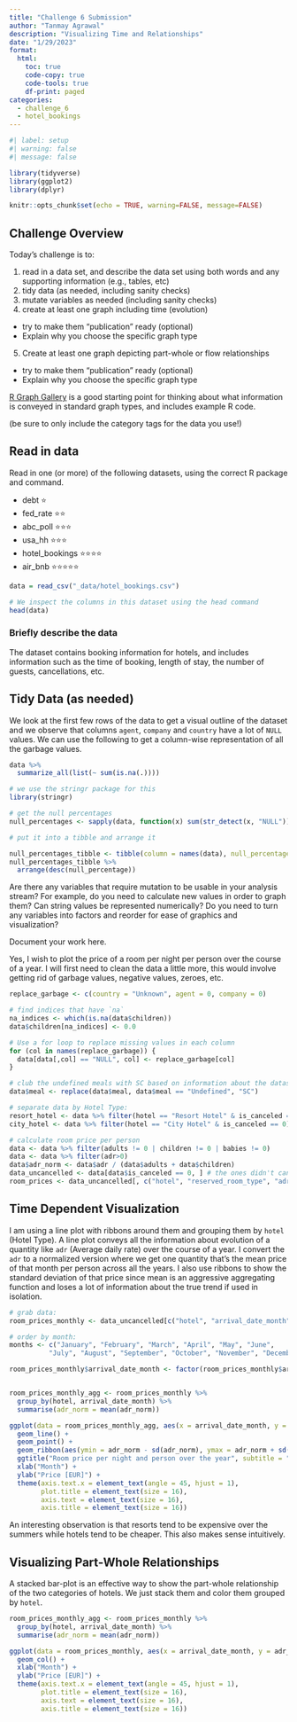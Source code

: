 ```yaml
---
title: "Challenge 6 Submission"
author: "Tanmay Agrawal"
description: "Visualizing Time and Relationships"
date: "1/29/2023"
format:
  html:
    toc: true
    code-copy: true
    code-tools: true
    df-print: paged
categories:
  - challenge_6
  - hotel_bookings
---
```


```r
#| label: setup
#| warning: false
#| message: false

library(tidyverse)
library(ggplot2)
library(dplyr)

knitr::opts_chunk$set(echo = TRUE, warning=FALSE, message=FALSE)
```

## Challenge Overview

Today's challenge is to:

1)  read in a data set, and describe the data set using both words and any supporting information (e.g., tables, etc)
2)  tidy data (as needed, including sanity checks)
3)  mutate variables as needed (including sanity checks)
4)  create at least one graph including time (evolution)
   - try to make them "publication" ready (optional)
   - Explain why you choose the specific graph type
5)  Create at least one graph depicting part-whole or flow relationships
   - try to make them "publication" ready (optional)
   - Explain why you choose the specific graph type

[R Graph Gallery](https://r-graph-gallery.com/) is a good starting point for thinking about what information is conveyed in standard graph types, and includes example R code.

(be sure to only include the category tags for the data you use!)

## Read in data

Read in one (or more) of the following datasets, using the correct R package and command.

  - debt  ⭐
  - fed_rate ⭐⭐
  - abc_poll ⭐⭐⭐
  - usa_hh ⭐⭐⭐
  - hotel_bookings ⭐⭐⭐⭐
  - air_bnb  ⭐⭐⭐⭐⭐

```r
data = read_csv("_data/hotel_bookings.csv")

# We inspect the columns in this dataset using the head command
head(data)
```

### Briefly describe the data

The dataset contains booking information for hotels, and includes information such as the time of booking, length of stay, the number of guests, cancellations, etc.

## Tidy Data (as needed)

We look at the first few rows of the data to get a visual outline of the dataset and we observe that columns `agent`, `company` and `country` have a lot of `NULL` values. We can use the following to get a column-wise representation of all the garbage values.

```r
data %>%
  summarize_all(list(~ sum(is.na(.))))

# we use the stringr package for this
library(stringr)

# get the null percentages
null_percentages <- sapply(data, function(x) sum(str_detect(x, "NULL"))/length(x))

# put it into a tibble and arrange it

null_percentages_tibble <- tibble(column = names(data), null_percentage = null_percentages)
null_percentages_tibble %>%
  arrange(desc(null_percentage))
```

Are there any variables that require mutation to be usable in your analysis stream? For example, do you need to calculate new values in order to graph them? Can string values be represented numerically? Do you need to turn any variables into factors and reorder for ease of graphics and visualization?

Document your work here.

Yes, I wish to plot the price of a room per night per person over the course of a year. I will first need to clean the data a little more, this would involve getting rid of garbage values, negative values, zeroes, etc.

```r
replace_garbage <- c(country = "Unknown", agent = 0, company = 0)

# find indices that have `na`
na_indices <- which(is.na(data$children))
data$children[na_indices] <- 0.0

# Use a for loop to replace missing values in each column
for (col in names(replace_garbage)) {
  data[data[,col] == "NULL", col] <- replace_garbage[col]
}

# club the undefined meals with SC based on information about the dataset
data$meal <- replace(data$meal, data$meal == "Undefined", "SC")

# separate data by Hotel Type:
resort_hotel <- data %>% filter(hotel == "Resort Hotel" & is_canceled == 0)
city_hotel <- data %>% filter(hotel == "City Hotel" & is_canceled == 0)

# calculate room price per person
data <- data %>% filter(adults != 0 | children != 0 | babies != 0)
data <- data %>% filter(adr>0)
data$adr_norm <- data$adr / (data$adults + data$children)
data_uncancelled <- data[data$is_canceled == 0, ] # the ones didn't cancel
room_prices <- data_uncancelled[, c("hotel", "reserved_room_type", "adr_norm")][order(data_uncancelled$reserved_room_type), ]


```

## Time Dependent Visualization

I am using a line plot with ribbons around them and grouping them by `hotel` (Hotel Type). A line plot conveys all the information about evolution of a quantity like `adr` (Average daily rate) over the course of a year. I convert the `adr` to a normalized version where we get one quantity that's the mean price of that month per person across all the years. I also use ribbons to show the standard deviation of that price since mean is an aggressive aggregating function and loses a lot of information about the true trend if used in isolation.

```r
# grab data:
room_prices_monthly <- data_uncancelled[c("hotel", "arrival_date_month", "adr_norm")][order(data_uncancelled$arrival_date_month),]

# order by month:
months <- c("January", "February", "March", "April", "May", "June", 
          "July", "August", "September", "October", "November", "December")

room_prices_monthly$arrival_date_month <- factor(room_prices_monthly$arrival_date_month, levels=months, ordered=TRUE)


room_prices_monthly_agg <- room_prices_monthly %>%
  group_by(hotel, arrival_date_month) %>%
  summarise(adr_norm = mean(adr_norm))

ggplot(data = room_prices_monthly_agg, aes(x = arrival_date_month, y = adr_norm, color = `hotel`, group = `hotel`)) + 
  geom_line() + 
  geom_point() +
  geom_ribbon(aes(ymin = adr_norm - sd(adr_norm), ymax = adr_norm + sd(adr_norm)), alpha = 0.2) +
  ggtitle("Room price per night and person over the year", subtitle = "With standard deviation") +
  xlab("Month") + 
  ylab("Price [EUR]") + 
  theme(axis.text.x = element_text(angle = 45, hjust = 1),
        plot.title = element_text(size = 16), 
        axis.text = element_text(size = 16),
        axis.title = element_text(size = 16))

```

An interesting observation is that resorts tend to be expensive over the summers while hotels tend to be cheaper. This also makes sense intuitively.

## Visualizing Part-Whole Relationships

A stacked bar-plot is an effective way to show the part-whole relationship of the two categories of hotels. We just stack them and color them grouped by `hotel`.

```r
room_prices_monthly_agg <- room_prices_monthly %>%
  group_by(hotel, arrival_date_month) %>%
  summarise(adr_norm = mean(adr_norm))

ggplot(data = room_prices_monthly, aes(x = arrival_date_month, y = adr_norm, fill = hotel)) + 
  geom_col() + 
  xlab("Month") + 
  ylab("Price [EUR]") + 
  theme(axis.text.x = element_text(angle = 45, hjust = 1),
        plot.title = element_text(size = 16), 
        axis.text = element_text(size = 16),
        axis.title = element_text(size = 16))


```